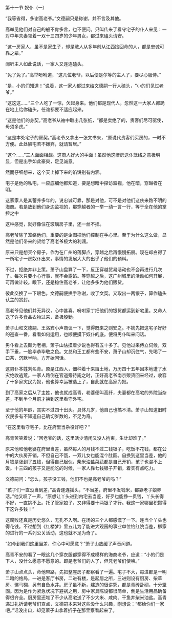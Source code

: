 

第十一节 奴仆（一）

“我等省得，多谢高老爷。”文德嗣只是称谢，并不言及其他。

高举见他们对自己的船不肯多言，也不便问。只叫传来了看守宅子的仆人来见：一对中年夫妻领着一双十三四岁的少年男女，都过来磕头请安。

“这一房家人，虽不是家生子，却是敝人从多年前从江西捡回命的人，都是忠诚可靠之辈。”

闻听主人如此说话，一家人又连连磕头。

“免了免了。”高举吩咐道，“这几位老爷，以后便是尔等的主人了，要尽心服侍。”

“是，小的们知道！”说着，这一家人都过来给文德嗣一行人磕头，“小的们见过老爷。”

“这这这……”三个人吃了一惊，欠起身来。他们都是现代人，忽然这一大家人都跪在地上给你磕头，任谁都要不适应起来。

“这是他们的身契。”高老爷从袖中取出几张纸，“都是卖绝了的，贵客们尽可驱使，毋须多虑。”

“这是本处宅子的房契。”高老爷又拿出一张文书来，“原说代贵客们买房的，一时不方便。此处陋宅若不嫌弃，就请暂居。”

“这个……”三人面面相觑。这商人好大的手面！虽然他这赠房送仆笼络之意极明显，但是出手如此豪爽，足见诚意。

然而仔细想来，这个天上掉下来的馅饼别有内涵。

宅子是他的私宅，一应底细他都知道，要是想暗中探访监视，他在暗，穿越者在明。

这家家人是其蓄养多年的，说忠诚可靠，那是对他，可不是对他们这伙来路不明的海商。若是放到他们身边监视的，那穿越者的一举一动一言一行，等于全在他的掌控之中

这种感觉，就好像住在玻璃房子里，还一丝不挂。

高老爷除了笼络他们，重要的是企图把他们控制在手心里。至于为什么这么做，显然是他们带来的货给了高老爷极大的利润。

原来只是想买个房子，作为在广州的落脚点，穿越之后再慢慢拓展。现在却白得了一所宅子一房奴仆出来，事情的发展大大的出乎了他们的预料。

不过，拒绝并非上策。萧子山盘算了一下，反正穿越贸易活动也不会再进行几次了。每次只要小心行事，就不会露馅。等穿越之后，这广州城里的活动如何开展，可再做计较。眼下，还是稳住高老爷，让他多多为他们贩货。

彼此交换了一下眼色。文德嗣便拱手称谢，收了文契。又取出一两银子，算作磕头认主的赏封。

高老爷见他们并无异议，心中甚喜。吩咐家丁把他们的银货都运到新宅里。又命人送了许多食品衣物过来，备极殷勤。

萧子山和文德嗣、王洛宾小声商议一下，觉得既来之则安之。不妨先把这宅子好好的巡查一番，看看如何运用，也顺便摸下奴仆的底。便将男仆叫来问话。

男仆看上去颇为老相，萧子山估摸着少说也得有五十多了。见他过来侍立伺候，双手下垂，一脸毕恭毕敬之色。文总和王工都有些不安，萧子山却沉住气，先喝了一口茶，沉默半响，方开始问话。

这男仆本姓刘名青。原是江西人，佃种着十来亩土地，万历四十五年因本地遭了水灾绝收逃荒。一家人路倒在官道旁待毙之时，正好高老爷南京贩货回来经过，收容了十多家灾民为奴，他也算幸运被选上了，自此就在高家为奴。

到了高家之后从了主姓，他也就成高青，老婆便叫高纤，夫妻都在高宅的外院当杂差，不到半个月前才换到这里看守外宅。

至于他的年龄，其实不过四十出头。具体几岁，他自己也搞不清。萧子山知道旧时农民多有不知道自己确切岁数的，不足为奇。

“在这里看守宅子，比在府里当杂役好吧？”

高青苦笑着说：“回老爷的话，这里活少清闲又没人拘束，生计却难了。”

原来他和他老婆在府里当差，虽然每人的月钱不过二钱银子，吃饭不花钱，都在公中的大伙房开销，不但自己不饿，一双儿女也能混个肚圆。自换到这里当差，他的月钱是涨到了五钱，但得自己起伙，柴米油盐菜蔬都是自己开销，孩子也混不上饭。十三四的孩子又是能吃的时候，一家人靠七钱银子开销，着实有点吃力。

文德嗣问：“怎么，孩子没工钱，他们不也是高老爷的吗？”

“孩子们一直没当到差，”高青连连摇头，“不当差，府里不发钱米，都靠老子娘养活。”他又叹了一声，“原想让丫头进到内宅去当差，好歹也能挣一贯钱，丫头长得不好，一直挑不上。托了管家娘子，又非得要十两银子才行。我这一家哪里积攒得下这许多钱！”

这腐败还真是历史悠久，无孔不入啊。在场的三个人都感慨了一下。连当个丫头也得花钱。不过想到《红楼梦》里五儿为了能进大观园的事业单位怡红院当差，柳家的进行的一系列公关活动，这也就不足为奇了。

“如今到我们这里当差，你心中可愿意？”萧子山放缓了声音问道。

高青不安的看了一眼这几个穿衣服都穿得不成模样的海商老爷，应道：“小的们是下人，没什么愿意不愿意的。即是老爷们的人了，但凭老爷们使唤。”

萧子山点点头，命他带路，先把整座房子都察看了一遍。宅子不大，每进都是一明二暗的格局，一进是客厅书房，二进有楼，是起居之所，三进则设有厨房、柴草房、骡马棚，另有自备水井。房子虽不新，建造的很讲究，都是青砖卧砌，十分坚固。因为是作为紧急状况下避祸之用，房中家具陈设都很简单，倒是生活用品确备得很齐全。厨房里还堆了不少从高宅送了不少大米、咸肉、干鱼并柴米油盐。高青递过礼折请老爷们查点，文德嗣本来对这些没什么兴趣，刚想说：“都给你们一家吧。”话没出口，却见萧子山拿着折子在那里察看起来了。

